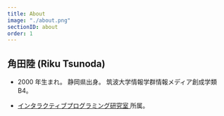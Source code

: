 ```yaml
---
title: About
image: "./about.png"
sectionID: about
order: 1
---
```


## 角田陸 (Riku Tsunoda)

- 2000 年生まれ。
  静岡県出身。
  筑波大学情報学群情報メディア創成学類 B4。

- <a href="https://www.iplab.cs.tsukuba.ac.jp/" target="_blank" rel="noopener noreferrer">
    インタラクティブプログラミング研究室
  </a>
  所属。
